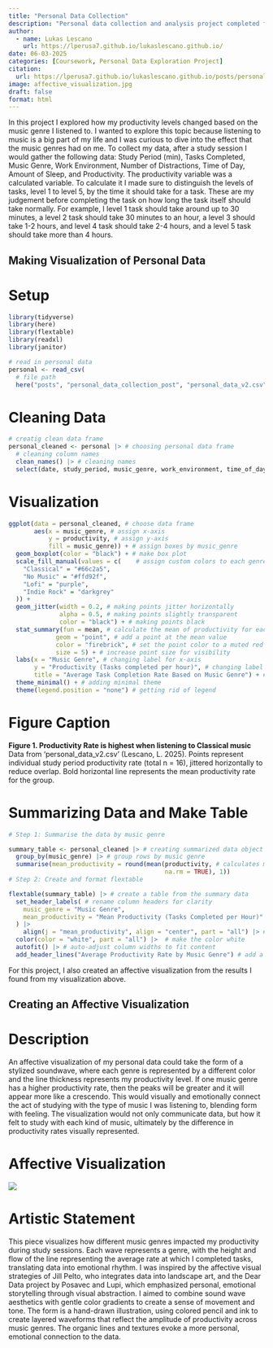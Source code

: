 ```yaml
---
title: "Personal Data Collection"
description: "Personal data collection and analysis project completed for Env S 193DS, using R and Quarto for data visualization and statistical modeling."
author:
  - name: Lukas Lescano
    url: https://lperusa7.github.io/lukaslescano.github.io/
date: 06-03-2025
categories: [Coursework, Personal Data Exploration Project]
citation:
  url: https://lperusa7.github.io/lukaslescano.github.io/posts/personal_data_collection_post/
image: affective_visualization.jpg
draft: false
format: html
---
```


In this project I explored how my productivity levels changed based on the music genre I listened to. I wanted to explore this topic because listening to music is a big part of my life and I was curious to dive into the effect that the music genres had on me. To collect my data, after a study session I would gather the following data: Study Period (min), Tasks Completed, Music Genre, Work Environment, Number of Distractions, Time of Day, Amount of Sleep, and Productivity. The productivity variable was a calculated variable. To calculate it I made sure to distinguish the levels of tasks, level 1 to level 5, by the time it should take for a task. These are my judgement before completing the task on how long the task itself should take normally. For example, I level 1 task should take around up to 30 minutes, a level 2 task should take 30 minutes to an hour, a level 3 should take 1-2 hours, and level 4 task should take 2-4 hours, and a level 5 task should take more than 4 hours.

## Making Visualization of Personal Data

# Setup

```r

library(tidyverse)
library(here)
library(flextable)
library(readxl)
library(janitor)

# read in personal data
personal <- read_csv(
  # file path
  here("posts", "personal_data_collection_post", "personal_data_v2.csv"))
```

# Cleaning Data

```r
# creatig clean data frame
personal_cleaned <- personal |> # choosing personal data frame
  # cleaning column names
  clean_names() |> # cleaning names
  select(date, study_period, music_genre, work_environment, time_of_day, sleep, productivity) # selecting columns for cleaned data frame
```

# Visualization

```r
ggplot(data = personal_cleaned, # choose data frame
       aes(x = music_genre, # assign x-axis
           y = productivity, # assign y-axis
           fill = music_genre)) + # assign boxes by music_genre
  geom_boxplot(color = "black") + # make box plot
  scale_fill_manual(values = c(    # assign custom colors to each genre
    "Classical" = "#66c2a5",
    "No Music" = "#ffd92f",
    "Lofi" = "purple",
    "Indie Rock" = "darkgrey"
  )) +
  geom_jitter(width = 0.2, # making points jitter horizontally
              alpha = 0.5, # making points slightly transparent
              color = "black") + # making points black
  stat_summary(fun = mean, # calculate the mean of productivity for each music genre
             geom = "point", # add a point at the mean value
             color = "firebrick", # set the point color to a muted red for emphasis
             size = 5) + # increase point size for visibility
  labs(x = "Music Genre", # changing label for x-axis
       y = "Productivity (Tasks completed per hour)", # changing label for y-axis
       title = "Average Task Completion Rate Based on Music Genre") + # adding title name
  theme_minimal() + # adding minimal theme
  theme(legend.position = "none") # getting rid of legend
```

# Figure Caption

**Figure 1. Productivity Rate is highest when listening to Classical music** Data from 'personal_data_v2.csv' (Lescano, L. 2025). Points represent individual study period productivity rate (total n = 16), jittered horizontally to reduce overlap. Bold horizontal line represents the mean productivity rate for the group.

# Summarizing Data and Make Table

```r
# Step 1: Summarise the data by music genre

summary_table <- personal_cleaned |> # creating summarized data object
  group_by(music_genre) |> # group rows by music genre
  summarise(mean_productivity = round(mean(productivity, # calculates mean within each group
                                           na.rm = TRUE), 1))
# Step 2: Create and format flextable

flextable(summary_table) |> # create a table from the summary data
  set_header_labels( # rename column headers for clarity
    music_genre = "Music Genre",
    mean_productivity = "Mean Productivity (Tasks Completed per Hour)"
  ) |> 
    align(j = "mean_productivity", align = "center", part = "all") |> #center values in productivity column
  color(color = "white", part = "all") |>  # make the color white
  autofit() |> # auto-adjust column widths to fit content
  add_header_lines("Average Productivity Rate by Music Genre") # add a custom title above the table
```

For this project, I also created an affective visualization from the results I found from my visualization above.

## Creating an Affective Visualization

# Description

An affective visualization of my personal data could take the form of a stylized soundwave, where each genre is represented by a different color and the line thickness represents my productivity level. If one music genre has a higher productivity rate, then the peaks will be greater and it will appear more like a crescendo. This would visually and emotionally connect the act of studying with the type of music I was listening to, blending form with feeling. The visualization would not only communicate data, but how it felt to study with each kind of music, ultimately by the difference in productivity rates visually represented.

# Affective Visualization

![](affective_visualization.jpg)

# Artistic Statement

This piece visualizes how different music genres impacted my productivity during study sessions. Each wave represents a genre, with the height and flow of the line representing the average rate at which I completed tasks, translating data into emotional rhythm. I was inspired by the affective visual strategies of Jill Pelto, who integrates data into landscape art, and the Dear Data project by Posavec and Lupi, which emphasized personal, emotional storytelling through visual abstraction. I aimed to combine sound wave aesthetics with gentle color gradients to create a sense of movement and tone. The form is a hand-drawn illustration, using colored pencil and ink to create layered waveforms that reflect the amplitude of productivity across music genres. The organic lines and textures evoke a more personal, emotional connection to the data.
